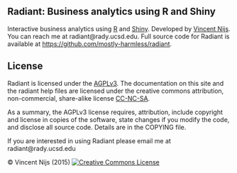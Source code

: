## Radiant: Business analytics using R and Shiny

Interactive business analytics using [R](http://www.r-project.org/) and [Shiny](http[://www.rstudio.com/shiny/). Developed by [Vincent Nijs]("http://rady.ucsd.edu/faculty/directory/nijs/"). You can reach me at radiant@rady.ucsd.edu. Full source code for Radiant is available at <https://github.com/mostly-harmless/radiant>.

## License

Radiant is licensed under the <a href="http://www.tldrlegal.com/l/AGPL3" target="\_blank">AGPLv3</a>. The documentation on this site and the radiant help files are licensed under the creative commons attribution, non-commercial, share-alike license <a href="http://creativecommons.org/licenses/by-nc-sa/4.0/" target="\_blank">CC-NC-SA</a>.

As a summary, the AGPLv3 license requires, attribution, include copyright and license in copies of the software, state changes if you modify the code, and disclose all source code. Details are in the COPYING file.

If you are interested in using Radiant please email me at radiant@rady.ucsd.edu

&copy; Vincent Nijs (2015) <a rel="license" href="http://creativecommons.org/licenses/by-nc-sa/4.0/" target="_blank"><img alt="Creative Commons License" style="border-width:0" src="https://github.com/mostly-harmless/radiant/blob/master/inst/base/www/imgs/80x15.png" /></a>
